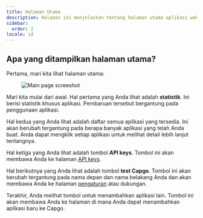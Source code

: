 ```yaml
---
title: Halaman Utama
description: Halaman ini menjelaskan tentang halaman utama aplikasi web
sidebar:
  order: 2
locale: id
---
```


## Apa yang ditampilkan halaman utama?

Pertama, mari kita lihat halaman utama:
<figure><img src="/main-pagewebp" alt="Main page screeshot" /><figcaption></figcaption></figure>

Mari kita mulai dari awal. Hal pertama yang Anda lihat adalah **statistik**. Ini berisi statistik khusus aplikasi. Pembaruan tersebut bergantung pada penggunaan aplikasi.

Hal kedua yang Anda lihat adalah daftar semua aplikasi yang tersedia. Ini akan berubah tergantung pada berapa banyak aplikasi yang telah Anda buat. Anda dapat mengklik setiap aplikasi untuk melihat detail lebih lanjut tentangnya.

Hal ketiga yang Anda lihat adalah tombol **API keys**. Tombol ini akan membawa Anda ke halaman [API keys](/docs/webapp/api-keys/).

Hal berikutnya yang Anda lihat adalah tombol **test Capgo**. Tombol ini akan berubah tergantung pada nama depan dan nama belakang Anda dan akan membawa Anda ke halaman [pengaturan](/docs/webapp/settings/) atau dukungan.

Terakhir, Anda melihat tombol untuk menambahkan aplikasi lain. Tombol ini akan membawa Anda ke halaman di mana Anda dapat menambahkan aplikasi baru ke Capgo.